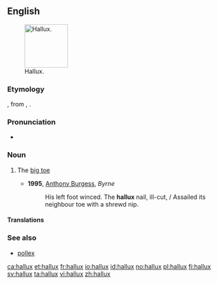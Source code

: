 ==English==
{{was wotd|2011|September|27}}
[[Image:Toes by David Shankbone, Hallux.jpg|thumb|100px|Hallux.]]

===Etymology===
{{etyl|NL.|en}}, from {{etyl|la|en}} {{term|allus|lang=la}}, {{term|hallus|lang=la}}.

===Pronunciation===
* {{IPA|/ˈhæləks/|lang=en}}

===Noun===
{{en-noun|halluces|halluxes}}

# {{context|anatomy|lang=en}} The [[big toe]]
#* '''1995''', [[w:Anthony Burgess|Anthony Burgess]], ''Byrne''
#*: His left foot winced. The '''hallux''' nail, ill-cut, / Assailed its neighbour toe with a shrewd nip.

====Translations====
{{trans-see|big toe}}

===See also===
* [[pollex]]

[[ca:hallux]]
[[et:hallux]]
[[fr:hallux]]
[[io:hallux]]
[[id:hallux]]
[[no:hallux]]
[[pl:hallux]]
[[fi:hallux]]
[[sv:hallux]]
[[ta:hallux]]
[[vi:hallux]]
[[zh:hallux]]